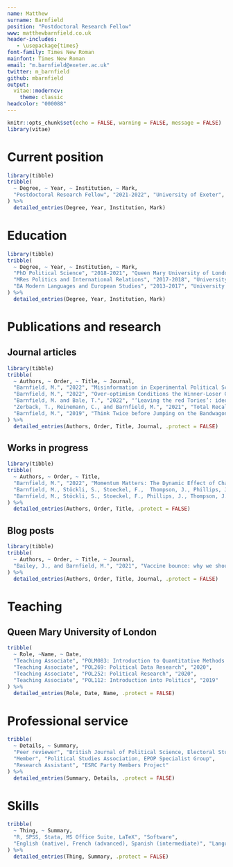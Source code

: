 ```yaml
---
name: Matthew
surname: Barnfield
position: "Postdoctoral Research Fellow"
www: matthewbarnfield.co.uk
header-includes: 
   - \usepackage{times}
font-family: Times New Roman
mainfont: Times New Roman
email: "m.barnfield@exeter.ac.uk"
twitter: m_barnfield
github: mbarnfield
output: 
  vitae::moderncv:
    theme: classic
headcolor: "000088"
---
```


```r
knitr::opts_chunk$set(echo = FALSE, warning = FALSE, message = FALSE)
library(vitae)
```

# Current position

```r
library(tibble)
tribble(
  ~ Degree, ~ Year, ~ Institution, ~ Mark,
  "Postdoctoral Research Fellow", "2021-2022", "University of Exeter", "Department of Politics"
) %>% 
  detailed_entries(Degree, Year, Institution, Mark)
```

# Education

```r
library(tibble)
tribble(
  ~ Degree, ~ Year, ~ Institution, ~ Mark,
  "PhD Political Science", "2018-2021", "Queen Mary University of London", "supervised by Professor Philip Cowley and Dr Javier Sajuria, examined by Professor Shaun Bowler (UC Riverside) and Dr James Strong. Funded by a +3 ESRC studentship. Awarded PSA McDougall Prize for best dissertation in the field of elections, electoral systems and representation",
  "MRes Politics and International Relations", "2017-2018", "University of Bath", "supervised by Dr Peter Allen and Dr Aurelien Mondon. Awarded with Distinction",
  "BA Modern Languages and European Studies", "2013-2017", "University of Bath", "First-class Hons. Awarded Gordon Horner Prize for highest overall performance"
) %>% 
  detailed_entries(Degree, Year, Institution, Mark)
```

# Publications and research

## Journal articles

```r
library(tibble)
tribble(
  ~ Authors, ~ Order, ~ Title, ~ Journal,
  "Barnfield, M.", "2022", "Misinformation in Experimental Political Science", "Under review",
  "Barnfield, M.", "2022", "Over-optimism Conditions the Winner-Loser Gap in Satisfaction With Democracy", "Under review",
  "Barnfield, M. and Bale, T.", "2022", "‘Leaving the red Tories’: ideology, leaders, and why party members quit", "\\href{https://journals.sagepub.com/doi/full/10.1177/1354068820962035}{Party Politics}",
  "Zerback, T., Reinemann, C., and Barnfield, M.", "2021", "Total Recall? Examining the accuracy of poll recall during an election campaign", "\\href{https://www.tandfonline.com/doi/full/10.1080/15205436.2021.1936559}{Mass Communication and Society}",
  "Barnfield, M.", "2019", "Think Twice before Jumping on the Bandwagon: Clarifying Concepts in Research on the Bandwagon Effect", "\\href{https://journals.sagepub.com/doi/full/10.1177/1478929919870691}{Political Studies Review}",
) %>% 
  detailed_entries(Authors, Order, Title, Journal, .protect = FALSE)


```

## Works in progress

```r
library(tibble)
tribble(
  ~ Authors, ~ Order, ~ Title,
  "Barnfield, M.", "2022", "Momentum Matters: The Dynamic Effect of Changes in Vote Intention Polls on Electoral Expectations", 
  "Barnfield, M., Stöckli, S., Stoeckel, F.,  Thompson, J., Phillips, J., Lyons, B., Mérola, V., Szewach, P., and Reifler, J.", "2022", "The Effect of Opinion Polls on Perceptions of Future Political Feasibility", 
  "Barnfield, M., Stöckli, S., Stoeckel, F., Phillips, J., Thompson, J., Mérola, V., Szewach, P., Lyons, B., and Reifler, J.", "2022", "Both Projection and Reality Inform Expectations Under Uncertainty", 
) %>% 
  detailed_entries(Authors, Order, Title, .protect = FALSE)


```





## Blog posts

```r
library(tibble)
tribble(
  ~ Authors, ~ Order, ~ Title, ~ Journal,
  "Bailey, J., and Barnfield, M.", "2021", "Vaccine bounce: why we should take it with a pinch of salt", "\\href{https://ukandeu.ac.uk/vaccine-bounce-why-we-should-take-it-with-a-pinch-of-salt/}{UK in a Changing Europe}"
) %>% 
  detailed_entries(Authors, Order, Title, Journal, .protect = FALSE)


```


# Teaching

## Queen Mary University of London

```r
tribble(
  ~ Role, ~Name, ~ Date,
  "Teaching Associate", "POLM083: Introduction to Quantitative Methods (Postgraduate)", "2020-2021", 
  "Teaching Associate", "POL269: Political Data Research", "2020",
  "Teaching Associate", "POL252: Political Research", "2020",
  "Teaching Associate", "POL112: Introduction into Politics", "2019"
) %>% 
  detailed_entries(Role, Date, Name, .protect = FALSE)


```   


# Professional service 

```r
tribble(
  ~ Details, ~ Summary,
  "Peer reviewer", "British Journal of Political Science, Electoral Studies, Party Politics",
  "Member", "Political Studies Association, EPOP Specialist Group",
  "Research Assistant", "ESRC Party Members Project"
) %>% 
  detailed_entries(Summary, Details, .protect = FALSE)


``` 


# Skills

```r
tribble(
  ~ Thing, ~ Summary,
  "R, SPSS, Stata, MS Office Suite, LaTeX", "Software", 
  "English (native), French (advanced), Spanish (intermediate)", "Languages"
) %>% 
  detailed_entries(Thing, Summary, .protect = FALSE)


``` 


